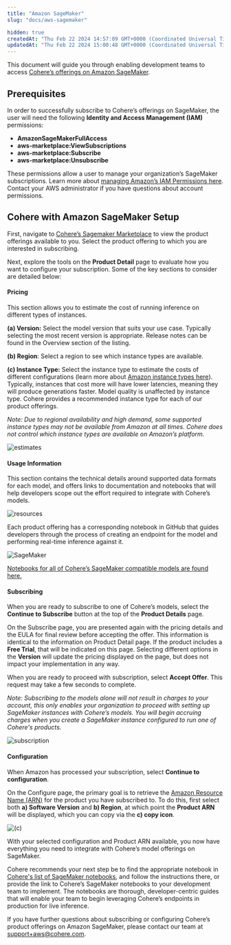 ```yaml
---
title: "Amazon SageMaker"
slug: "docs/aws-sagemaker"

hidden: true
createdAt: "Thu Feb 22 2024 14:57:09 GMT+0000 (Coordinated Universal Time)"
updatedAt: "Thu Feb 22 2024 15:00:48 GMT+0000 (Coordinated Universal Time)"
---
```

This document will guide you through enabling development teams to access <a href="https://aws.amazon.com/marketplace/seller-profile?id=87af0c85-6cf9-4ed8-bee0-b40ce65167e0" target="_blank"> Cohere’s offerings on Amazon SageMaker</a>. 

## Prerequisites

In order to successfully subscribe to Cohere’s offerings on SageMaker, the user will need the following **Identity and Access Management (IAM)** permissions:  

- **AmazonSageMakerFullAccess**
- **aws-marketplace:ViewSubscriptions**
- **aws-marketplace:Subscribe**
- **aws-marketplace:Unsubscribe**

These permissions allow a user to manage your organization’s SageMaker subscriptions. Learn more about [managing Amazon’s IAM Permissions here](https://aws.amazon.com/iam/?trk=cf28fddb-12ed-4ffd-981b-b89c14793bf1&sc_channel=ps&ef_id=CjwKCAjwsvujBhAXEiwA_UXnAJ4JEQ3KgW0eFBzr5nuwt9L5S7w3A0f3wqensQJgUQ7Mf_ZEdArZRxoCjKQQAvD_BwE:G:s&s_kwcid=AL!4422!3!652240143562!e!!g!!amazon%20iam!19878797467!148973348604). Contact your AWS administrator if you have questions about account permissions.

## Cohere with Amazon SageMaker Setup

First, navigate to [Cohere’s Sagemaker Marketplace](https://aws.amazon.com/marketplace/seller-profile?id=87af0c85-6cf9-4ed8-bee0-b40ce65167e0) to view the product offerings available to you. Select the product offering to which you are interested in subscribing.

Next, explore the tools on the **Product Detail** page to evaluate how you want to configure your subscription. Some of the key sections to consider are detailed below:

#### Pricing

This section allows you to estimate the cost of running inference on different types of instances.

**(a) Version:** Select the model version that suits your use case. Typically selecting the most recent version is appropriate. Release notes can be found in the Overview section of the listing.

**(b) Region**: Select a region to see which instance types are available.

**(c) Instance Type:** Select the instance type to estimate the costs of different configurations (learn more about [Amazon instance types here](https://aws.amazon.com/ec2/instance-types/#Accelerated_Computing)). Typically, instances that cost more will have lower latencies, meaning they will produce generations faster. Model quality is unaffected by instance type. Cohere provides a recommended instance type for each of our product offerings.

_Note: Due to regional availability and high demand, some supported instance types may not be available from Amazon at all times. Cohere does not control which instance types are available on Amazon’s platform._

<img src='../../../assets/images/53e0f2a-amazon-sagemaker-pricing-calculator-cohere.png' alt='estimates' />


#### Usage Information

This section contains the technical details around supported data formats for each model, and offers links to documentation and notebooks that will help developers scope out the effort required to integrate with Cohere’s models.

<img src='../../../assets/images/b37c927-amaon-sagemaker-usage-information-cohere.png' alt='resources' />


Each product offering has a corresponding notebook in GitHub that guides developers through the process of creating an endpoint for the model and performing real-time inference against it.

<img src='../../../assets/images/8cc4a77-cohere-sagemaker-notebooks-github-repo.png' alt='SageMaker' />


   [Notebooks for all of Cohere’s SageMaker compatible models are found here.](https://github.com/cohere-ai/cohere-sagemaker/tree/main/notebooks)

#### Subscribing

When you are ready to subscribe to one of Cohere’s models, select the **Continue to Subscribe** button at the top of the **Product Details** page.

On the Subscribe page, you are presented again with the pricing details and the EULA for final review before accepting the offer. This information is identical to the information on Product Detail page. If the product includes a **Free Trial**, that will be indicated on this page. Selecting different options in the **Version** will update the pricing displayed on the page, but does not impact your implementation in any way.

When you are ready to proceed with subscription, select **Accept Offer**. This request may take a few seconds to complete.

_Note: Subscribing to the models alone will not result in charges to your account, this only enables your organization to proceed with setting up SageMaker instances with Cohere’s models. You will begin accruing charges when you create a SageMaker instance configured to run one of Cohere's products._

<img src='../../../assets/images/7df7acc-amazon-sagemaker-accept-offer-cohere.png' alt='subscription' />


#### Configuration

When Amazon has processed your subscription, select **Continue to configuration**. 

On the Configure page, the primary goal is to retrieve the [Amazon Resource Name (ARN)](https://docs.aws.amazon.com/IAM/latest/UserGuide/reference-arns.html) for the product you have subscribed to. To do this, first select both **a) Software Version** and **b) Region**, at which point the **Product ARN** will be displayed, which you can copy via the **c) copy icon**.

<img src='../../../assets/images/3bf444a-amazon-sagemaker-configure-launch-cohere.png' alt='(c)' />


With your selected configuration and Product ARN available, you now have everything you need to integrate with Cohere’s model offerings on SageMaker. 

Cohere recommends your next step be to find the appropriate notebook in [Cohere's list of SageMaker notebooks](https://github.com/cohere-ai/cohere-sagemaker/tree/main/notebooks), and follow the instructions there, or provide the link to Cohere’s SageMaker notebooks to your development team to implement. The notebooks are thorough, developer-centric guides that will enable your team to begin leveraging Cohere’s endpoints in production for live inference. 

If you have further questions about subscribing or configuring Cohere’s product offerings on Amazon SageMaker, please contact our team at [support+aws@cohere.com](mailto:support+aws@cohere.com).
